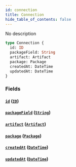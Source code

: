 ```yaml
---
id: connection
title: Connection
hide_table_of_contents: false
---
```



No description

```graphql
type Connection {
  id: ID
  packageField: String
  artifact: Artifact
  package: Package
  createdAt: DateTime
  updatedAt: DateTime
}
```


### Fields

#### [`id`](#) ([`ID`](/swapi/scalars/id))




#### [`packageField`](#) ([`String`](/swapi/scalars/string))




#### [`artifact`](#) ([`Artifact`](/swapi/objects/artifact))




#### [`package`](#) ([`Package`](/swapi/objects/package))




#### [`createdAt`](#) ([`DateTime`](/swapi/scalars/date-time))




#### [`updatedAt`](#) ([`DateTime`](/swapi/scalars/date-time))






